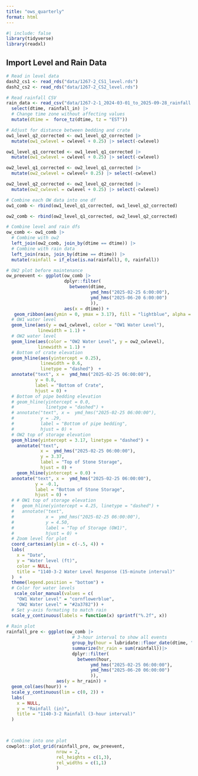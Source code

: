 ```yaml
---
title: "ows_quarterly"
format: html
---
```


```r
#| include: false
library(tidyverse)
library(readxl)
```

## Import Level and Rain Data

```r
# Read in level data
dash2_cs1 <- read_rds("data/1267-2_CS1_level.rds")
dash2_cs2 <- read_rds("data/1267-2_CS2_level.rds")

# Read rainfall CSV
rain_data <- read_csv("data/1267-2-1_2024-03-01_to_2025-09-28_rainfall.csv") |>
  select(dtime, rainfall_in) |>
  # Change time zone without affecting values
  mutate(dtime =  force_tz(dtime, tz = "EST"))
```

```r
# Adjust for distance between bedding and crate
ow1_level_q2_corrected <- ow1_level_q2_corrected |>
  mutate(ow1_cwlevel = cwlevel + 0.25) |> select(-cwlevel)

ow1_level_q1_corrected <- ow1_level_q1_corrected |>
  mutate(ow1_cwlevel = cwlevel + 0.25) |> select(-cwlevel)

ow2_level_q1_corrected <- ow2_level_q1_corrected |>
  mutate(ow2_cwlevel = cwlevel+ 0.25) |> select(-cwlevel)

ow2_level_q2_corrected <- ow2_level_q2_corrected |>
  mutate(ow2_cwlevel = cwlevel + 0.25) |> select(-cwlevel)

# Combine each OW data into one df
ow1_comb <- rbind(ow1_level_q1_corrected, ow1_level_q2_corrected)

ow2_comb <- rbind(ow2_level_q1_corrected, ow2_level_q2_corrected)

# Combine level and rain dfs
ow_comb <- ow1_comb |>
  # Combine with ow2
  left_join(ow2_comb, join_by(dtime == dtime)) |>
  # Combine with rain data
  left_join(rain, join_by(dtime == dtime)) |>
  mutate(rainfall = if_else(is.na(rainfall), 0, rainfall))
```

```r
# OW2 plot before maintenance
ow_preevent <- ggplot(ow_comb |> 
                      dplyr::filter(
                        between(dtime, 
                                ymd_hms("2025-02-25 6:00:00"),
                                ymd_hms("2025-06-20 6:00:00")
                                )),
                      aes(x = dtime)) +
   geom_ribbon(aes(ymin = 0, ymax = 3.17), fill = "lightblue", alpha = 0.4) +
  # OW1 water level
  geom_line(aes(y = ow1_cwlevel, color = "OW1 Water Level"),
            linewidth = 1.1) +
  # OW2 water level
  geom_line(aes(color = "OW2 Water Level", y = ow2_cwlevel),
            linewidth = 1.1) +
  # Bottom of crate elevation
  geom_hline(aes(yintercept = 0.25),
             linewidth = 0.6,
             linetype = "dashed")  +
  annotate("text", x =  ymd_hms("2025-02-25 06:00:00"),
           y = 0.8, 
           label = "Bottom of Crate",
           hjust = 0) +
  # Bottom of pipe bedding elevation
  # geom_hline(yintercept = 0.0,
  #            linetype = "dashed") +
  # annotate("text", x =  ymd_hms("2025-02-25 06:00:00"),
  #          y = .29, 
  #          label = "Bottom of pipe bedding",
  #          hjust = 0) +
  # OW2 top of storage elevation
  geom_hline(yintercept = 3.17, linetype = "dashed") +
    annotate("text",
             x =  ymd_hms("2025-02-25 06:00:00"),
             y = 3.37,
             label = "Top of Stone Storage",
             hjust = 0) +
    geom_hline(yintercept = 0.0) +
  annotate("text", x =  ymd_hms("2025-02-25 06:00:00"),
           y = -0.1, 
           label = "Bottom of Stone Storage",
           hjust = 0) +
  # # OW1 top of storage elevation
  #   geom_hline(yintercept = 4.25, linetype = "dashed") +
  #   annotate("text",
  #            x =  ymd_hms("2025-02-25 06:00:00"),
  #            y = 4.50, 
  #            label = "Top of Storage (OW1)",
  #            hjust = 0) +
  # Zoom level for plot 
  coord_cartesian(ylim = c(-.5, 4)) +
  labs(
    x = "Date",
    y = "Water level (ft)",
    color = NULL,
    title = "1140-3-2 Water Level Response (15-minute interval)"
  )  +
  theme(legend.position = "bottom") +
  # Color for water levels
   scale_color_manual(values = c(
    "OW1 Water Level" = "cornflowerblue",
    "OW2 Water Level" = "#2a3782")) +
  # Set y-axis formating to match rain
  scale_y_continuous(labels = function(x) sprintf("%.2f", x))
  
# Rain plot
rainfall_pre <- ggplot(ow_comb |>
                         # 3-hour interval to show all events
                         group_by(hour = lubridate::floor_date(dtime, "3 hour")) |>
                         summarize(hr_rain = sum(rainfall))|> 
                         dplyr::filter(
                           between(hour, 
                                ymd_hms("2025-02-25 06:00:00"),
                                ymd_hms("2025-06-20 06:00:00")
                                )),
                   aes(y = hr_rain)) +
  geom_col(aes(hour)) + 
  scale_y_continuous(lim = c(0, 2)) +
  labs(
    x = NULL,
    y = "Rainfall (in)",
    title = "1140-3-2 Rainfall (3-hour interval)"
  )

  
```

```r
# Combine into one plot
cowplot::plot_grid(rainfall_pre, ow_preevent,
                   nrow = 2,
                   rel_heights = c(1,3),
                   rel_widths = c(1,1)
                   )
```
